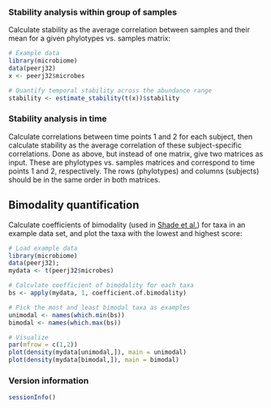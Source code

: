 
### Stability analysis within group of samples

Calculate stability as the average correlation between samples and their
mean for a given phylotypes vs. samples matrix:

```r
# Example data
library(microbiome)
data(peerj32)
x <- peerj32$microbes

# Quantify temporal stability across the abundance range
stability <- estimate_stability(t(x))$stability
```

### Stability analysis in time

Calculate correlations between time points 1 and 2 for each subject,
then calculate stability as the average correlation of these
subject-specific correlations. Done as above, but instead of one matrix,
give two matrices as input. These are phylotypes vs. samples matrices
and correspond to time points 1 and 2, respectively. The rows
(phylotypes) and columns (subjects) should be in the same order in both
matrices.


## Bimodality quantification

Calculate coefficients of bimodality (used in [Shade et
al.](http://mbio.asm.org/content/5/4/e01371-14)) for taxa in an
example data set, and plot the taxa with the lowest and highest score:

```r
# Load example data
library(microbiome)
data(peerj32); 
mydata <- t(peerj32$microbes)

# Calculate coefficient of bimodality for each taxa
bs <- apply(mydata, 1, coefficient.of.bimodality)

# Pick the most and least bimodal taxa as examples
unimodal <- names(which.min(bs))
bimodal <- names(which.max(bs))

# Visualize
par(mfrow = c(1,2))
plot(density(mydata[unimodal,]), main = unimodal)
plot(density(mydata[bimodal,]), main = bimodal)
```


### Version information

```r
sessionInfo()
```

